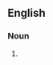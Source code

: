 ==English==

===Noun===
{{en-noun|?|head=LJ [[medium]]}}

# {{abbreviation of|en|Löwenstein-Jensen medium}}